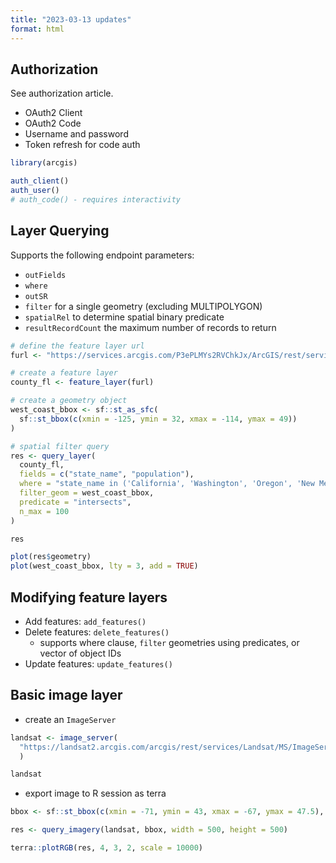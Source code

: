 ```yaml
---
title: "2023-03-13 updates"
format: html
---
```


## Authorization

See authorization article.

- OAuth2 Client
- OAuth2 Code
- Username and password
- Token refresh for code auth

```r
library(arcgis)

auth_client()
auth_user()
# auth_code() - requires interactivity
```


## Layer Querying

Supports the following endpoint parameters: 

- `outFields`
- `where`
- `outSR`
- `filter` for a single geometry (excluding MULTIPOLYGON)
- `spatialRel` to determine spatial binary predicate
- `resultRecordCount` the maximum number of records to return

```r
# define the feature layer url
furl <- "https://services.arcgis.com/P3ePLMYs2RVChkJx/ArcGIS/rest/services/USA_Counties_Generalized_Boundaries/FeatureServer/0"

# create a feature layer
county_fl <- feature_layer(furl)

# create a geometry object
west_coast_bbox <- sf::st_as_sfc(
  sf::st_bbox(c(xmin = -125, ymin = 32, xmax = -114, ymax = 49))
)

# spatial filter query
res <- query_layer(
  county_fl, 
  fields = c("state_name", "population"),
  where = "state_name in ('California', 'Washington', 'Oregon', 'New Mexico', 'Wyoming')",
  filter_geom = west_coast_bbox,
  predicate = "intersects",
  n_max = 100
)

res

plot(res$geometry)
plot(west_coast_bbox, lty = 3, add = TRUE)
```

## Modifying feature layers 

- Add features: `add_features()`
- Delete features: `delete_features()`
  - supports where clause, `filter` geometries using predicates, or vector of object IDs
- Update features: `update_features()` 

## Basic image layer

- create an `ImageServer` 

```r
landsat <- image_server(
  "https://landsat2.arcgis.com/arcgis/rest/services/Landsat/MS/ImageServer"
  )

landsat
```

- export image to R session as terra 

```r
bbox <- sf::st_bbox(c(xmin = -71, ymin = 43, xmax = -67, ymax = 47.5), crs = 4326)

res <- query_imagery(landsat, bbox, width = 500, height = 500)

terra::plotRGB(res, 4, 3, 2, scale = 10000)
```



